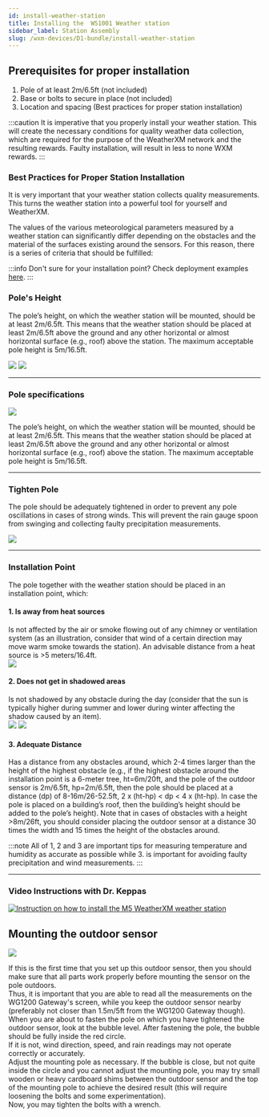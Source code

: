 ```yaml
---
id: install-weather-station
title: Installing the  WS1001 Weather station
sidebar_label: Station Assembly
slug: /wxm-devices/D1-bundle/install-weather-station
---
```



## Prerequisites for proper installation
1. Pole of at least 2m/6.5ft (not included)
1. Base or bolts to secure in place (not included)
1. Location and spacing (<Link to="/wxm-devices/wifi-m5-bundle/install-weather-station#best-practices-for-proper-station-installation">Best practices for proper station installation</Link>)

:::caution
It is imperative that you properly install your weather station. This will create the necessary conditions for quality weather data collection, which are required for the purpose of the WeatherXM network and the resulting rewards. Faulty installation, will result in less to none WXM rewards.
:::

### Best Practices for Proper Station Installation

It is very important that your weather station collects quality measurements.
This turns the weather station into a powerful tool for yourself and WeatherXM.

The values of the various meteorological parameters measured by a weather station can significantly differ depending on the obstacles
and the material of the surfaces existing around the sensors. For this reason, there is a series of criteria that should be fulfilled:

:::info
Don't sure for your installation point? Check deployment examples [here](/deployment-examples).
:::

### Pole's Height
The pole’s height, on which the weather station will be mounted, should be at least 2m/6.5ft.
This means that the weather station should be placed at least 2m/6.5ft above the ground and any other horizontal
or almost horizontal surface (e.g., roof) above the station. The maximum acceptable pole height is 5m/16.5ft.

<div class="explanation horizontal">
  <div class="images">
    <img src={useBaseUrl("img/wxm-devices/wifi-m5-bundle/ground-height.svg")} />
    <img src={useBaseUrl("img/wxm-devices/wifi-m5-bundle/roof-deployment.svg")} />
  </div>
</div>

<hr/>

### Pole specifications

<div class="explanation">
  <img src={useBaseUrl("img/wxm-devices/wifi-m5-bundle/max-pole-diameter.svg")} />
    <p>The pole’s height, on which the weather station will be mounted, should be at least 2m/6.5ft.
      This means that the weather station should be placed at least 2m/6.5ft above the ground and any other horizontal
      or almost horizontal surface (e.g., roof) above the station. The maximum acceptable pole height is 5m/16.5ft.</p>
</div>

<hr/>

### Tighten Pole
The pole should be adequately tightened in order to prevent any pole oscillations in cases of strong winds.
This will prevent the rain gauge spoon from swinging and collecting faulty precipitation measurements.
<div class="control">
  <img src={useBaseUrl("img/wxm-devices/wifi-m5-bundle/ws1000-tighten-pole.svg")} />
</div>

<hr/>

### Installation Point

The pole together with the weather station should be placed in an installation point, which:

<h4>1. Is away from heat sources</h4>
Is not affected by the air or smoke flowing out of any chimney or ventilation system
(as an illustration, consider that wind of a certain direction may move warm smoke towards the station).
An advisable distance from a heat source is >5 meters/16.4ft.

<section class="control">
  <img src={useBaseUrl("img/wxm-devices/wifi-m5-bundle/away-from-heat-sources.svg")} />
</section>

<h4>2. Does not get in shadowed areas</h4>
Is not shadowed by any obstacle during the day (consider that the sun is typically higher during summer and lower during winter affecting the shadow caused by an item).
  <section class="explanation horizontal">
    <div class="explanation">
      <img src={useBaseUrl("img/wxm-devices/wifi-m5-bundle/building-with-pool-in-roof.svg")} />
      <img src={useBaseUrl("img/wxm-devices/wifi-m5-bundle/ws1000-shadow-soft.svg")} />
    </div>
  </section>

<h4>3. Adequate Distance</h4>
Has a distance from any obstacles around, which 2-4 times larger than the height of the highest obstacle
(e.g., if the highest obstacle around the installation point is a 6-meter tree, ht=6m/20ft,
and the pole of the outdoor sensor is 2m/6.5ft, hp=2m/6.5ft, then the pole should be placed at a distance (dp) of 8-16m/26-52.5ft,
2 x (ht-hp) &#60; dp &#60; 4 x (ht-hp). In case the pole is placed on a building’s roof,
then the building’s height should be added to the pole’s height).
Note that in cases of obstacles with a height >8m/26ft, you should consider placing the outdoor sensor
at a distance 30 times the width and 15 times the height of the obstacles around.

:::note
All of 1, 2 and 3 are important tips for measuring temperature and humidity as accurate as possible
while 3. is important for avoiding faulty precipitation and wind measurements.
:::

<hr/>

### Video Instructions with Dr. Keppas

[![Instruction on how to install the M5 WeatherXM weather station](/img/wxm-devices/wifi-m5-bundle/video-setup-installation.png)](https://www.youtube.com/watch?v=J-dSXNLX4nk&ab_channel=WeatherXM)

## Mounting the outdoor sensor

<div class="explanation">
  <img src={useBaseUrl("img/wxm-devices/wifi-m5-bundle/pole-assembly.svg")} />
    <p>If this is the first time that you set up this outdoor sensor,
    then you should make sure that all parts work properly before mounting the sensor on the pole outdoors.<br />
    Thus, it is important that you are able to read all the measurements on the WG1200 Gateway's screen,
    while you keep the outdoor sensor nearby (preferably not closer than 1.5m/5ft from the WG1200 Gateway though).<br />
    When you are about to fasten the pole on which you have tightened the outdoor sensor, look at the bubble level.
    After fastening the pole, the bubble should be fully inside the red circle.<br />
    If it is not, wind direction, speed, and rain readings may not operate correctly or accurately.<br />
    Adjust the mounting pole as necessary. If the bubble is close, but not quite inside the circle
    and you cannot adjust the mounting pole, you may try small wooden or heavy cardboard shims between the outdoor sensor
    and the top of the mounting pole to achieve the desired result (this will require loosening the bolts and some experimentation).<br />
    Now, you may tighten the bolts with a wrench.</p>
</div>